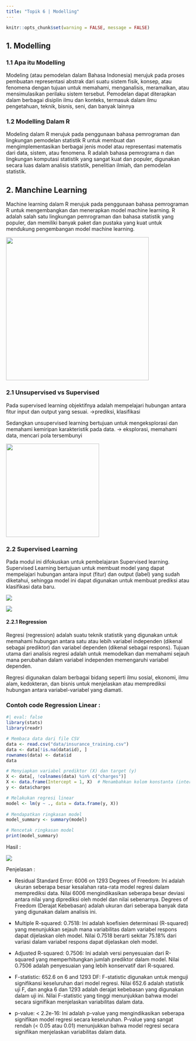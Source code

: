 ---
title: "Topik 6 | Modelling"
---

```{r setup, include=FALSE}
knitr::opts_chunk$set(warning = FALSE, message = FALSE) 
```

## 1. Modelling

### 1.1 Apa itu Modelling

Modeling (atau pemodelan dalam Bahasa Indonesia) merujuk pada proses pembuatan representasi abstrak dari suatu sistem fisik, konsep, atau fenomena dengan tujuan untuk memahami, menganalisis, meramalkan, atau mensimulasikan perilaku sistem tersebut. Pemodelan dapat diterapkan dalam berbagai disiplin ilmu dan konteks, termasuk dalam ilmu pengetahuan, teknik, bisnis, seni, dan banyak lainnya

### 1.2 Modelling Dalam R

Modeling dalam R merujuk pada penggunaan bahasa pemrograman dan lingkungan pemodelan statistik R untuk membuat dan mengimplementasikan berbagai jenis model atau representasi matematis dari data, sistem, atau fenomena. R adalah bahasa pemrograma n dan lingkungan komputasi statistik yang sangat kuat dan populer, digunakan secara luas dalam analisis statistik, penelitian ilmiah, dan pemodelan statistik.

## 2. Manchine Learning

Machine learning dalam R merujuk pada penggunaan bahasa pemrograman R untuk mengembangkan dan menerapkan model machine learning. R adalah salah satu lingkungan pemrograman dan bahasa statistik yang populer, dan memiliki banyak paket dan pustaka yang kuat untuk mendukung pengembangan model machine learning.

![](images/Screenshot%20(154).png){fig-align="center" width="391"}

### 2.1 Unsupervised vs Supervised

Pada supervised learning objektifnya adalah mempelajari hubungan antara fitur input dan output yang sesuai. →prediksi, klasifikasi

Sedangkan unsupervised learning bertujuan untuk mengeksplorasi dan memahami kemiripan karakteristik pada data. → eksplorasi, memahami data, mencari pola tersembunyi

[![](images/Screenshot%20(155).png){fig-align="center" width="255"}](images/Screenshot%20(155).png)

### 2.2 Supervised Learning

Pada modul ini difokuskan untuk pembelajaran Supervised learning. Supervised Learning bertujuan untuk membuat model yang dapat mempelajari hubungan antara input (fitur) dan output (label) yang sudah diketahui, sehingga model ini dapat digunakan untuk membuat prediksi atau klasifikasi data baru.

::: {layout-ncol="2"}
![](images/ssreg1-02.png)

![](images/ssreg2-02.png)
:::

#### 2.2.1 Regression

Regresi (regression) adalah suatu teknik statistik yang digunakan untuk memahami hubungan antara satu atau lebih variabel independen (dikenal sebagai prediktor) dan variabel dependen (dikenal sebagai respons). Tujuan utama dari analisis regresi adalah untuk memodelkan dan memahami sejauh mana perubahan dalam variabel independen memengaruhi variabel dependen.

Regresi digunakan dalam berbagai bidang seperti ilmu sosial, ekonomi, ilmu alam, kedokteran, dan bisnis untuk menjelaskan atau memprediksi hubungan antara variabel-variabel yang diamati.

### **Contoh code Regression Linear :**

```{r}
#| eval: false
library(stats)
library(readr)

# Membaca data dari file CSV
data <- read.csv("data/insurance_training.csv")
data <- data[!is.na(data$id), ]
rownames(data) <- data$id
data

# Menyiapkan variabel prediktor (X) dan target (y)
X <- data[, !colnames(data) %in% c("charges")]
X <- data.frame(Intercept = 1, X)  # Menambahkan kolom konstanta (intercept)
y <- data$charges

# Melakukan regresi linear
model <- lm(y ~ ., data = data.frame(y, X))
 
# Mendapatkan ringkasan model
model_summary <- summary(model)

# Mencetak ringkasan model
print(model_summary)


```

Hasil :

![](images/Screenshot (160).png){fig-align="center"}

Penjelasan :

-   Residual Standard Error: 6006 on 1293 Degrees of Freedom: Ini adalah ukuran seberapa besar kesalahan rata-rata model regresi dalam memprediksi data. Nilai 6006 mengindikasikan seberapa besar deviasi antara nilai yang diprediksi oleh model dan nilai sebenarnya. Degrees of Freedom (Derajat Kebebasan) adalah ukuran dari seberapa banyak data yang digunakan dalam analisis ini.

-   Multiple R-squared: 0.7518: Ini adalah koefisien determinasi (R-squared) yang menunjukkan sejauh mana variabilitas dalam variabel respons dapat dijelaskan oleh model. Nilai 0.7518 berarti sekitar 75.18% dari variasi dalam variabel respons dapat dijelaskan oleh model.

-   Adjusted R-squared: 0.7506: Ini adalah versi penyesuaian dari R-squared yang memperhitungkan jumlah prediktor dalam model. Nilai 0.7506 adalah penyesuaian yang lebih konservatif dari R-squared.

-   F-statistic: 652.6 on 6 and 1293 DF: F-statistic digunakan untuk menguji signifikansi keseluruhan dari model regresi. Nilai 652.6 adalah statistik uji F, dan angka 6 dan 1293 adalah derajat kebebasan yang digunakan dalam uji ini. Nilai F-statistic yang tinggi menunjukkan bahwa model secara signifikan menjelaskan variabilitas dalam data.

-   p-value: \< 2.2e-16: Ini adalah p-value yang mengindikasikan seberapa signifikan model regresi secara keseluruhan. P-value yang sangat rendah (\< 0.05 atau 0.01) menunjukkan bahwa model regresi secara signifikan menjelaskan variabilitas dalam data.
